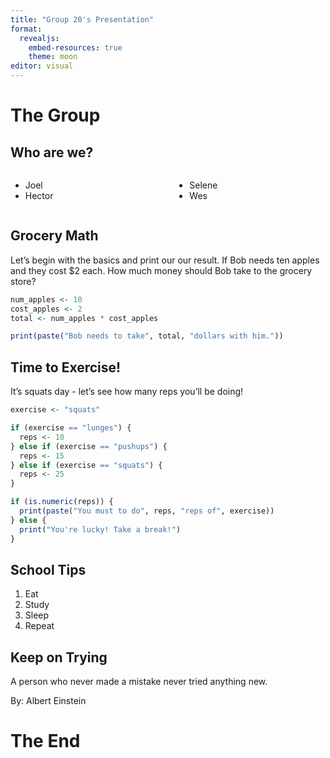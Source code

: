 ```yaml
---
title: "Group 20's Presentation"
format: 
  revealjs:
    embed-resources: true
    theme: moon
editor: visual
---
```


# The Group

## Who are we?

::::: columns
::: {.column width="50%"}
-   Joel
-   Hector
:::

::: {.column width="50%"}
-   Selene
-   Wes
:::
:::::

## Grocery Math

Let's begin with the basics and print our our result. If Bob needs ten apples and they cost \$2 each. How much money should Bob take to the grocery store?

```r
num_apples <- 10
cost_apples <- 2
total <- num_apples * cost_apples

print(paste("Bob needs to take", total, "dollars with him."))
```

## Time to Exercise!

It's squats day - let's see how many reps you'll be doing!

```r
exercise <- "squats"

if (exercise == "lunges") {
  reps <- 10
} else if (exercise == "pushups") {
  reps <- 15
} else if (exercise == "squats") {
  reps <- 25
} 

if (is.numeric(reps)) {
  print(paste("You must to do", reps, "reps of", exercise))
} else {
  print("You're lucky! Take a break!")
}
```

## School Tips

::: incremental
1.  Eat
2.  Study
3.  Sleep
4.  Repeat
:::

## Keep on Trying

::: fragment
A person who never made a mistake never tried anything new.
:::

::: {.fragment .fade-up}
By: Albert Einstein
:::

# The End
